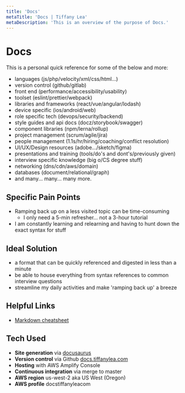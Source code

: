 ```yaml
---
title: 'Docs'
metaTitle: 'Docs | Tiffany Lea'
metaDescription: 'This is an overview of the purpose of Docs.'
---
```


# Docs

This is a personal quick reference for some of the below and more:

- languages (js/php/velocity/xml/css/html...)
- version control (github/gitlab)
- front end (performance/accessibility/usability)
- toolset (eslint/prettier/webpack)
- libraries and frameworks (react/vue/angular/lodash)
- device specific (ios/android/web)
- role specific tech (devops/security/backend)
- style guides and api docs (docz/storybook/swagger)
- component libraries (npm/lerna/rollup)
- project management (scrum/agile/jira)
- people management (1.1s/hr/hiring/coaching/conflict resolution)
- UI/UX/Design resources (adobe.../sketch/figma)
- presentations and training (tools/do's and dont's/previously given)
- interview specific knowledge (big o/CS degree stuff)
- networking (dns/cdn/aws/domain)
- databases (document/relational/graph)
- and many... many... many more.

## Specific Pain Points

- Ramping back up on a less visited topic can be time-consuming
  - I only need a 5-min refresher... not a 3-hour tutorial
- I am constantly learning and relearning and having to hunt down the exact syntax for stuff

## Ideal Solution

- a format that can be quickly referenced and digested in less than a minute
- be able to house everything from syntax references to common interview questions
- streamline my daily activities and make 'ramping back up' a breeze

## Helpful Links

- [Markdown cheatsheet](/languages/markdown)


## Tech Used

- **Site generation** via [docusaurus](https://docusaurus.io/)
- **Version control** via Github [docs.tiffanylea.com](https://github.com/tiffyzsmile/docs.tiffanylea.com)
- **Hosting** with AWS Amplify Console
- **Continuous integration** via merge to master
- **AWS region** us-west-2 aka US West (Oregon)
- **AWS profile** docstiffanyleacom

